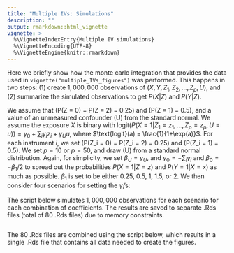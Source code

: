 ```yaml
---
title: "Multiple IVs: Simulations"
description: ""
output: rmarkdown::html_vignette
vignette: >
  %\VignetteIndexEntry{Multiple IV simulations}
  %\VignetteEncoding{UTF-8}
  %\VignetteEngine{knitr::rmarkdown}
---
```


Here we briefly show how the monte carlo integration that provides the data used in `vignette("multiple_IVs_figures")` was performed. This happens in two steps: (1) create $1,000,000$ observations of $(X,Y,Z_1, Z_2, ..., Z_p, U)$, and (2) summarize the simulated observations to get $P(X|Z)$ and $P(Y|Z)$. 

We assume that \(P(Z = 0) = P(Z = 2) = 0.25\) and \(P(Z = 1) = 0.5\), and a value of an unmeasured confounder \(U\) from the standard normal. We assume the exposure $X$ is binary with $\text{logit}(P(X = 1 | Z_1 = z_1, ..., Z_p = z_p, U = u)) = \gamma_0 + \sum_i \gamma_i z_i + \gamma_U u$, where $\text{logit}(a) = \frac{1}{1+\exp(a)}$. For each instrument $i$, we set \(P(Z_i = 0) = P(Z_i = 2) = 0.25\) and \(P(Z_i = 1) = 0.5\). We set $p = 10$ or $p = 50$, and draw \(U\) from a standard normal distribution. Again, for simplicity, we set $\beta_U = \gamma_U$, and $\gamma_0 = -\sum_i \gamma_i$ and $\beta_0 = -\beta_1/2$ to spread out the probabilities $P(X = 1 | Z = z)$ and $P(Y = 1 | X = x)$ as much as possible. $\beta_1$ is set to be either $0.25$, $0.5$, $1$, $1.5$, or $2$. We then consider four scenarios for setting the $\gamma_i$'s:

\begin{enumerate}
\item \emph{Many weak instruments}: \(\gamma_i\) are spread out evenly on the interval \(0\) to \(0.2\).
\item \emph{Many strong instruments}: \(\gamma_i\) are spread out evenly on the interval \(1\) to \(4\). This is the magnitude of $\gamma$s that detected the direction of the ATE in the previous section
\item \emph{Many very weak instruments, one medium strength instrument}: $\gamma_i$, $i=1,2,...,p-1$, are evenly spread out on the interval $0$ to $0.01$, and $\gamma_p = 0.2$. 
\item \emph{Many medium strong instruments, one strong instrument}: $\gamma_i$, $i=1,2,...,p-1$, are evenly spread out on the interval $1$ to $1.2$, and $\gamma_p = 4$.
\end{enumerate}

The script below simulates $1,000,000$ observations for each scenario for each combination of coefficients. The results are saved to separate .Rds files (total of 80 .Rds files) due to memory constraints. 

```r
```

The 80 .Rds files are combined using the script below, which results in a single .Rds file that contains all data needed to create the figures.

```r
```

